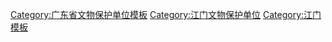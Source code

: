 {{Navbox
|name = 江门市境内的广东省文物保护单位
|title = [[江门市境内的广东省文物保护单位列表|江门市境内的广东省文物保护单位]]
|listclass=hlist
|style = text-align:left;
|groupstyle = text-align:center;
|state = {{{state<includeonly>|collapsed</includeonly>}}}
|above =
 
|group1 = [[蓬江区]]
|list1 = 
*[[陈白沙祠]]
*[[江门海关旧址]]
*[[新宁铁路北街站旧址]]
*[[良溪罗氏大宗祠]]
*[[江门中山纪念堂]]
*[[周源李公祠]]
*[[司谏进士坊]]
*[[陈垣故居]]
 
|group2 = [[江海区]]
|list2 = 
*[[陈少白故居]]
 
|group3 = [[新会区]]
|list3 = 
*[[龙兴寺石塔]]
*[[镇山宝塔]]
*[[新会学宫]]
*[[崖门炮台]]
*[[张将军家庙]]
*[[石咀林氏家庙]]
 
|group4 = [[恩平市]]
|list4 = 
*[[《大田洞摩崖石刻平瑶记》石刻]]
*[[冯如故居]]
*[[恩平县公立图书馆旧址]]
 
|group5 = [[台山市]]
|list5 = 
*[[紫花岗摩崖石刻]]
*[[汀江圩华侨近代建筑群]]
*[[陈宜禧故居]]
*[[台山县政府大楼]]
*[[台山县立中学]]
*[[浮月洋楼]]
*[[翁家楼]]
 
|group6 = [[开平市]]
|list6 = 
*[[司徒美堂故居]]
*[[赤坎旧镇近代建筑群]]
*[[风采堂]]
 
|belowstyle= text-align:center
|below = 已列为[[全国重点文物保护单位]]的不再列出，参见：[[广东全国重点文物保护单位列表]]
}}<noinclude>
[[Category:广东省文物保护单位模板]]
[[Category:江门文物保护单位]]
[[Category:江门模板]]
</noinclude>